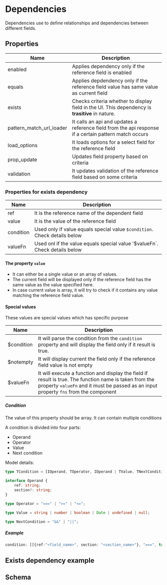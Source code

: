 # Dependencies

Dependencies use to define relationships and dependencies between different fields. 

## Properties

| Name         | Description                                        |
| ------------ | -------------------------------------------------- |
| enabled      | Applies dependency only if the reference field is enabled |
| equals       | Applies depdendency only if the reference field value has same value as current field |
| exists       | Checks criteria whether to display field in the UI. This dependency is **trasitive** in nature. |
| pattern_match_url_loader | It calls an api and updates a reference field from the api response if a certain pattern match occurs |
| load_options | It loads options for a select field for the reference field |
| prop_update  | Updates field property based on criteria |
| validation   | It updates validation of the reference field based on some criteria |

### Properties for exists dependency

| Name         | Description                                        |
| ------------ | -------------------------------------------------- |
| ref          | It is the reference name of the  dependent field |
| value        | It is the value of the reference field | 
| condition    | Used only if value equals special value `$condition`. Check details below |
| valueFn      | Used onl if the value equals special value '$valueFn`. Check details below | 

#### The property `value`

- It can either be a single value or an array of values. 
- The current field will be displayed only if the reference field has the same value as the value specified here. 
- In case current value is array, it will try to check if it contains any value matching the reference field value.

#### Special values
These values are special values which has specific purpose

| Name | Description |
|------|-------------|
| $condition | It will parse the condition from the `condition` property and will display the field only if it result is true. |
| $notempty | It will display current the field only if the reference field value is not empty | 
| $valueFn | It will execute a function and display the field if result is true. The function name is taken from the property `valueFn` and it must be passed as an input property `fns` from the component |

##### Condition

The value of this property should be array. It can contain multiple conditions

A condition is divided into four parts:
- Operand
- Operator
- Value
- Next condition

Model details:

```typescript
type TCondition = [IOperand, TOperator, IOperand | TValue, TNextCondition?];

interface Operand {
    ref: string;
    section?: string;
}

type Operator = "===" | ">=" | "<=";

type Value = string | number | boolean | Date | undefined | null;

type NextCondition = "&&" | "||";
```

##### Example

```typescript
condition: [[{ref:"<field_name>", section: "<section_name>"}, "===", true]]
```

## Exists dependency example


<SalariedForm />

## Schema 

<SchemaViewer value={schema} />
